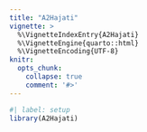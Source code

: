 ```yaml
---
title: "A2Hajati"
vignette: >
  %\VignetteIndexEntry{A2Hajati}
  %\VignetteEngine{quarto::html}
  %\VignetteEncoding{UTF-8}
knitr:
  opts_chunk:
    collapse: true
    comment: '#>'
---
```


```r
#| label: setup
library(A2Hajati)
```
